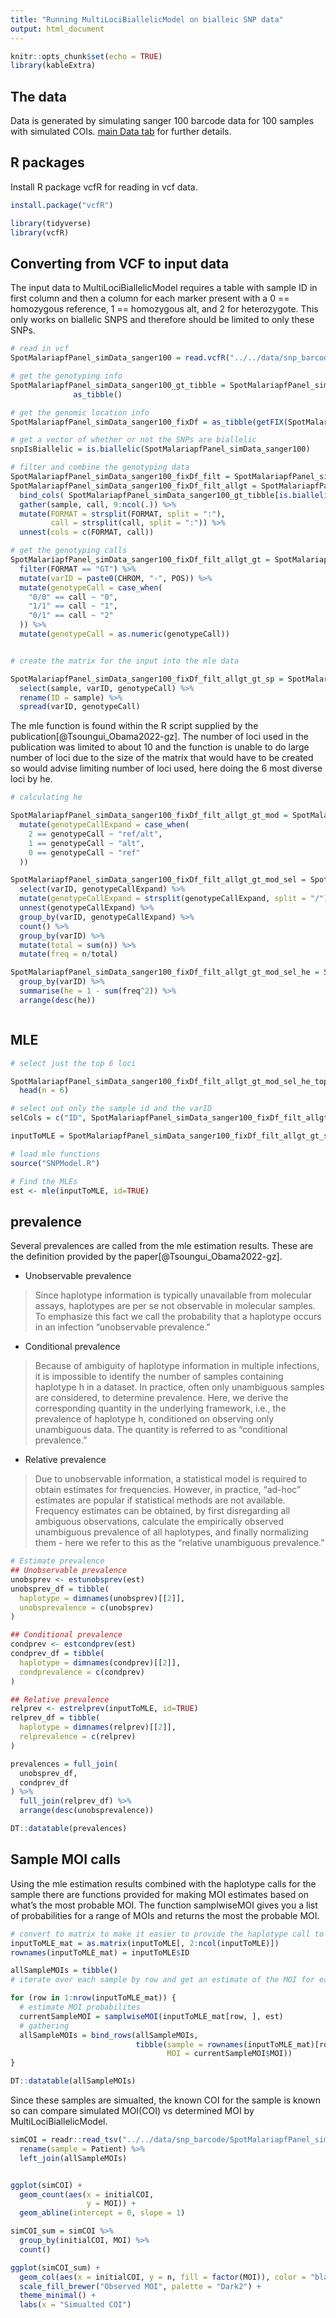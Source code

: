 ```yaml
---
title: "Running MultiLociBiallelicModel on bialleic SNP data"
output: html_document
---
```


```r
knitr::opts_chunk$set(echo = TRUE)
library(kableExtra)
```

## The data
Data is generated by simulating sanger 100 barcode data for 100 samples with simulated COIs. [main Data tab](https://mrc-ide.github.io/PGEforge/website_docs/data_description.html#simulated-1) for further details.

## R packages 

Install R package vcfR for reading in vcf data. 
```r
install.package("vcfR")
```

```r
library(tidyverse)
library(vcfR)
```


## Converting from VCF to input data 

The input data to MultiLociBiallelicModel requires a table with sample ID in first column and then a column for each marker present with a 0 == homozygous reference, 1 == homozygous alt, and 2 for heterozygote. This only works on biallelic SNPS and therefore should be limited to only these SNPs. 

```r
# read in vcf 
SpotMalariapfPanel_simData_sanger100 = read.vcfR("../../data/snp_barcode/SpotMalariapfPanel_simData_sanger100.vcf.gz")

# get the genotyping info 
SpotMalariapfPanel_simData_sanger100_gt_tibble = SpotMalariapfPanel_simData_sanger100@gt %>%
              as_tibble()

# get the genomic location info 
SpotMalariapfPanel_simData_sanger100_fixDf = as_tibble(getFIX(SpotMalariapfPanel_simData_sanger100))

# get a vector of whether or not the SNPs are biallelic 
snpIsBiallelic = is.biallelic(SpotMalariapfPanel_simData_sanger100)

# filter and combine the genotyping data 
SpotMalariapfPanel_simData_sanger100_fixDf_filt = SpotMalariapfPanel_simData_sanger100_fixDf[snpIsBiallelic, ]
SpotMalariapfPanel_simData_sanger100_fixDf_filt_allgt = SpotMalariapfPanel_simData_sanger100_fixDf_filt %>%
  bind_cols( SpotMalariapfPanel_simData_sanger100_gt_tibble[is.biallelic(SpotMalariapfPanel_simData_sanger100),]) %>% 
  gather(sample, call, 9:ncol(.)) %>% 
  mutate(FORMAT = strsplit(FORMAT, split = ":"), 
         call = strsplit(call, split = ":")) %>% 
  unnest(cols = c(FORMAT, call))

# get the genotyping calls 
SpotMalariapfPanel_simData_sanger100_fixDf_filt_allgt_gt = SpotMalariapfPanel_simData_sanger100_fixDf_filt_allgt %>% 
  filter(FORMAT == "GT") %>% 
  mutate(varID = paste0(CHROM, "-", POS)) %>% 
  mutate(genotypeCall = case_when(
    "0/0" == call ~ "0", 
    "1/1" == call ~ "1", 
    "0/1" == call ~ "2"
  )) %>% 
  mutate(genotypeCall = as.numeric(genotypeCall))


# create the matrix for the input into the mle data 

SpotMalariapfPanel_simData_sanger100_fixDf_filt_allgt_gt_sp = SpotMalariapfPanel_simData_sanger100_fixDf_filt_allgt_gt %>% 
  select(sample, varID, genotypeCall) %>% 
  rename(ID = sample) %>% 
  spread(varID, genotypeCall)

```


The mle function is found within the R script supplied by the publication[@Tsoungui_Obama2022-gz]. The number of loci used in the publication was limited to about 10 and the function is unable to do large number of loci due to the size of the matrix that would have to be created so would advise limiting number of loci used, here doing the 6 most diverse loci by he. 

```r
# calculating he 

SpotMalariapfPanel_simData_sanger100_fixDf_filt_allgt_gt_mod = SpotMalariapfPanel_simData_sanger100_fixDf_filt_allgt_gt %>% 
  mutate(genotypeCallExpand = case_when(
    2 == genotypeCall ~ "ref/alt", 
    1 == genotypeCall ~ "alt", 
    0 == genotypeCall ~ "ref"
  ))

SpotMalariapfPanel_simData_sanger100_fixDf_filt_allgt_gt_mod_sel = SpotMalariapfPanel_simData_sanger100_fixDf_filt_allgt_gt_mod %>% 
  select(varID, genotypeCallExpand) %>% 
  mutate(genotypeCallExpand = strsplit(genotypeCallExpand, split = "/")) %>% 
  unnest(genotypeCallExpand) %>% 
  group_by(varID, genotypeCallExpand) %>% 
  count() %>% 
  group_by(varID) %>% 
  mutate(total = sum(n)) %>% 
  mutate(freq = n/total)

SpotMalariapfPanel_simData_sanger100_fixDf_filt_allgt_gt_mod_sel_he = SpotMalariapfPanel_simData_sanger100_fixDf_filt_allgt_gt_mod_sel %>% 
  group_by(varID) %>% 
  summarise(he = 1 - sum(freq^2)) %>% 
  arrange(desc(he))



```


## MLE  


```r
# select just the top 6 loci 

SpotMalariapfPanel_simData_sanger100_fixDf_filt_allgt_gt_mod_sel_he_top = SpotMalariapfPanel_simData_sanger100_fixDf_filt_allgt_gt_mod_sel_he %>% 
  head(n = 6)

# select out only the sample id and the varID 
selCols = c("ID", SpotMalariapfPanel_simData_sanger100_fixDf_filt_allgt_gt_mod_sel_he_top$varID)

inputToMLE = SpotMalariapfPanel_simData_sanger100_fixDf_filt_allgt_gt_sp[, selCols]

# load mle functions 
source("SNPModel.R")

# Find the MLEs
est <- mle(inputToMLE, id=TRUE)

```

## prevalence  

Several prevalences are called from the mle estimation results. These are the definition provided by the paper[@Tsoungui_Obama2022-gz]. 

*  Unobservable prevalence 

>Since haplotype information is typically unavailable from molecular assays, haplotypes are per se not observable in molecular samples. To emphasize this fact we call the probability that a haplotype occurs in an infection “unobservable prevalence.”

*  Conditional prevalence  

> Because of ambiguity of haplotype information in multiple infections, it is impossible to identify the number of samples containing haplotype h in a dataset. In practice, often only unambiguous samples are considered, to determine prevalence. Here, we derive the corresponding quantity in the underlying framework, i.e., the prevalence of haplotype h, conditioned on observing only unambiguous data. The quantity is referred to as “conditional prevalence.”

*  Relative prevalence  

>Due to unobservable information, a statistical model is required to obtain estimates for frequencies. However, in practice, “ad-hoc” estimates are popular if statistical methods are not available. Frequency estimates can be obtained, by first disregarding all ambiguous observations, calculate the empirically observed unambiguous prevalence of all haplotypes, and finally normalizing them - here we refer to this as the “relative unambiguous prevalence.” 

```r
# Estimate prevalence
## Unobservable prevalence
unobsprev <- estunobsprev(est)
unobsprev_df = tibble(
  haplotype = dimnames(unobsprev)[[2]], 
  unobsprevalence = c(unobsprev)
)

## Conditional prevalence
condprev <- estcondprev(est)
condprev_df = tibble(
  haplotype = dimnames(condprev)[[2]], 
  condprevalence = c(condprev)
)

## Relative prevalence
relprev <- estrelprev(inputToMLE, id=TRUE)
relprev_df = tibble(
  haplotype = dimnames(relprev)[[2]], 
  relprevalence = c(relprev)
)

prevalences = full_join(
  unobsprev_df, 
  condprev_df
) %>% 
  full_join(relprev_df) %>% 
  arrange(desc(unobsprevalence))

```

```r
DT::datatable(prevalences)
```


## Sample MOI calls  

Using the mle estimation results combined with the haplotype calls for the sample there are functions provided for making MOI estimates based on what's the most probable MOI. The function samplwiseMOI gives you a list of probabilities for a range of MOIs and returns the most the probable MOI. 

```r
# convert to matrix to make it easier to provide the haplotype call to the function 
inputToMLE_mat = as.matrix(inputToMLE[, 2:ncol(inputToMLE)])
rownames(inputToMLE_mat) = inputToMLE$ID

allSampleMOIs = tibble()
# iterate over each sample by row and get an estimate of the MOI for each sample by providing the haplotype call for that sample 

for (row in 1:nrow(inputToMLE_mat)) {
  # estimate MOI probabilites 
  currentSampleMOI = samplwiseMOI(inputToMLE_mat[row, ], est)
  # gathering 
  allSampleMOIs = bind_rows(allSampleMOIs,
                            tibble(sample = rownames(inputToMLE_mat)[row],
                                   MOI = currentSampleMOI$MOI))
}

DT::datatable(allSampleMOIs)

```

Since these samples are simualted, the known COI for the sample is known so can compare simulated MOI(COI) vs determined MOI by MultiLociBiallelicModel. 

```r
simCOI = readr::read_tsv("../../data/snp_barcode/SpotMalariapfPanel_simData_sanger100_simCOIs.tab.txt") %>% 
  rename(sample = Patient) %>% 
  left_join(allSampleMOIs)


ggplot(simCOI) +
  geom_count(aes(x = initialCOI,
                 y = MOI)) +
  geom_abline(intercept = 0, slope = 1)

```

```r
simCOI_sum = simCOI %>%
  group_by(initialCOI, MOI) %>%
  count()

ggplot(simCOI_sum) +
  geom_col(aes(x = initialCOI, y = n, fill = factor(MOI)), color = "black", position = "dodge") +
  scale_fill_brewer("Observed MOI", palette = "Dark2") + 
  theme_minimal() + 
  labs(x = "Simualted COI")
```


